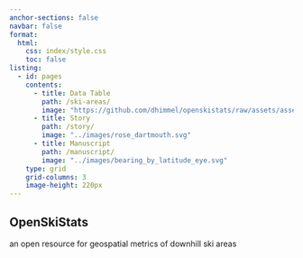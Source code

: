 ```yaml
---
anchor-sections: false
navbar: false 
format:
  html:
    css: index/style.css
    toc: false
listing:
  - id: pages
    contents: 
      - title: Data Table
        path: /ski-areas/
        image: "https://github.com/dhimmel/openskistats/raw/assets/assets/preview-table.png"
      - title: Story
        path: /story/
        image: "../images/rose_dartmouth.svg"
      - title: Manuscript
        path: /manuscript/
        image: "../images/bearing_by_latitude_eye.svg"
    type: grid
    grid-columns: 3
    image-height: 220px
---
```


<div class="snow-container" id="snow-container"></div>
<div class="text-overlay">

## OpenSkiStats

an open resource for geospatial metrics of downhill ski areas

</div>

:::{#pages}
:::

<script src="index/snowflake.js"></script>
